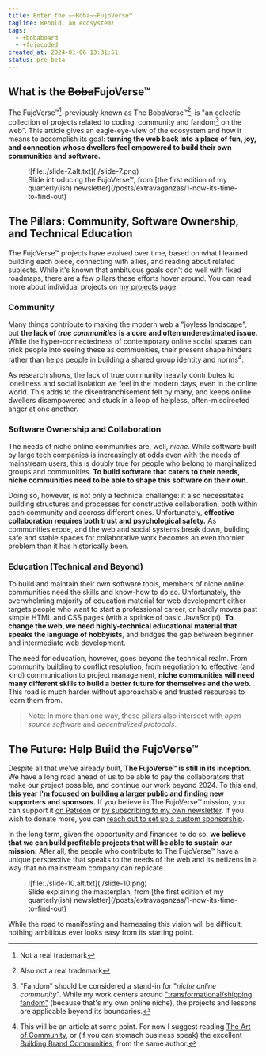 ```yaml
---
title: Enter the ~~Boba~~FujoVerse™
tagline: Behold, an ecosystem!
tags:
  - +bobaboard
  - +fujocoded
created_at: 2024-01-06 13:31:51
status: pre-beta
---
```


## What is the ~~Boba~~FujoVerse™

The FujoVerse™[^1]–previously known as The BobaVerse™[^2]–is "an eclectic collection of
projects related to coding, community and fandom[^3] on the web". This article gives an
eagle-eye-view of the ecosystem and how it means to accomplish its goal: **turning the
web back into a place of fun, joy, and connection whose dwellers feel empowered to build
their own communities and software.**

<figure>
  ![file:./slide-7.alt.txt](./slide-7.png)
  <figcaption>
    Slide introducing the FujoVerse™, from [the first edition of my
    quarterly(ish) newsletter](/posts/extravaganzas/1-now-its-time-to-find-out)
  </figcaption>
</figure>

## The Pillars: Community, Software Ownership, and Technical Education

The FujoVerse™ projects have evolved over time, based on what I learned building
each piece, connecting with allies, and reading about related subjects. While
it's known that ambituous goals don't do well with fixed roadmaps, there are a
few pillars these efforts hover around. You can read more about individual
projects on [my projects page](/projects).

### Community

Many things contribute to making the modern web a "joyless landscape", but **the
lack of _true communities_ is a core and often underestimated issue.** While the
hyper-connectedness of contemporary online social spaces can trick people into
seeing these as communities, their present shape hinders rather than helps
people in building a shared group identity and norms[^4].

As research shows, the lack of true community heavily contributes to loneliness
and social isolation we feel in the modern days, even in the online world. This
adds to the disenfranchisement felt by many, and keeps online dwellers
disempowered and stuck in a loop of helpless, often-misdirected anger at one
another.

### Software Ownership and Collaboration

The needs of niche online communities are, well, _niche_. While software built
by large tech companies is increasingly at odds even with the needs of
mainstream users, this is doubly true for people who belong to marginalized
groups and communities. **To build software that caters to their needs, niche
communities need to be able to shape this software on their own.**

Doing so, however, is not only a technical challenge: it also necessitates
building structures and processes for constructive collaboration, both within
each community and accross different ones. Unfortunately, **effective
collaboration requires both trust and psychological safety.** As communities
erode, and the web and social systems break down, building safe and stable
spaces for collaborative work becomes an even thornier problem than it has
historically been.

### Education (Technical and Beyond)

To build and maintain their own software tools, members of niche online
communities need the skills and know-how to do so. Unfortunately, the
overwhelming majority of education material for web development either targets
people who want to start a professional career, or hardly moves past simple HTML
and CSS pages (with a sprinke of basic JavaScript). **To change the web, we need
highly-technical educational material that speaks the language of hobbyists**, and
bridges the gap between beginner and intermediate web development.

The need for education, however, goes beyond the technical realm. From community
building to conflict resolution, from negotiation to effective (and kind)
communication to project management, **niche communities will need many
different skills to build a better future for themselves and the web.** This
road is much harder without approachable and trusted resources to learn them
from.

> Note: In more than one way, these pillars also intersect with _open source software_
> and _decentralized protocols_.

## The Future: Help Build the FujoVerse™

Despite all that we've already built, **The FujoVerse™ is still in its
inception.** We have a long road ahead of us to be able to pay the collaborators
that make our project possible, and continue our work beyond 2024. To this end,
**this year I'm focused on building a larger public and finding new supporters
and sponsors.** If you believe in The FujoVerse™ mission, you can support it
[on Patreon](https://www.patreon.com/essentialrandomness) or [by subscribing to
my own newsletter](https://www.essentialrandomness.com/support-me#donate). If
you wish to donate more, you can [reach out to set up a custom
sponsorship](mailto:essential.randomn3ss@gmail.com).

In the long term, given the opportunity and finances to do so, **we believe that we
can build profitable projects that will be able to sustain our mission.** After
all, the people who contribute to The FujoVerse™ have a unique perspective that
speaks to the needs of the web and its netizens in a way that no mainstream
company can replicate.

<figure>
  ![file:./slide-10.alt.txt](./slide-10.png)
  <figcaption>
    Slide explaining the masterplan, from [the first edition of my
    quarterly(ish) newsletter](/posts/extravaganzas/1-now-its-time-to-find-out)
  </figcaption>
</figure>

While the road to manifesting and harnessing this vision
will be difficult, nothing ambitious ever looks easy from its starting point.

[^1]: Not a real trademark
[^2]: Also not a real trademark
[^3]:
    "Fandom" should be considered a stand-in for "_niche online community_". While
    my work centers around ["transformational/shipping fandom"](https://fanlore.org/wiki/Transformational_Fandom)
    (because that's my own online niche), the projects and lessons are applicable beyond its
    boundaries.

[^4]:
    This will be an article at some point. For now I suggest reading [The Art of Community](https://bookshop.org/p/books/the-art-of-community-seven-principles-for-belonging-charles-vogl/12472751),
    or (if you can stomach business speak) the excellent [Building Brand Communities](https://bookshop.org/p/books/building-brand-communities-how-organizations-succeed-by-creating-belonging-carrie-melissa-jones/11208654),
    from the same author.

<style>{`
    img {
      padding-block: 0!important;
      border: 1px solid #bbb;
      box-shadow: 4px 4px 0 0px #ddd;
      width: calc(100% - 8px);
    }
    img + img {
      margin-top: 20px;
    }
    figure {
        text-align: center;
    }
    figcaption {
        margin-top: 5px;
        text-size: small;
        color: gray;
    }
`}</style>
